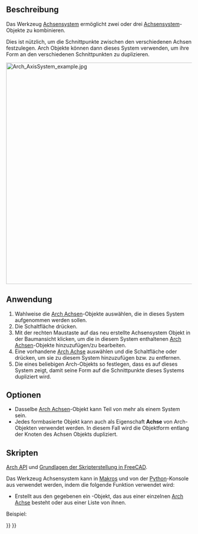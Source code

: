 <languages/>

{{Docnav/de
|[[Arch_Axis/de|Achse]]
|[[Arch_Grid/de|Raster]]
|[[BIM_Workbench/de|BIM]]
|IconL=Arch_Axis.svg
|IconR=Arch_Grid.svg
|IconC=Workbench_BIM.svg
}}

{{VeryImportantMessage|DIESER BEFEHL IST BESTANDTEIL DES INTEGRIERTEN ARBEITSBEREICHS [[BIM_Workbench/de|BIM]] IN V1.0<br>
Diese Seite wurde für diese Version aktualisiert.}}

{{GuiCommand/de
|Name=Arch AxisSystem
|Name/de=Arch Achsensystem
|MenuLocation=Anmerkung → Achsensystem
|Workbenches=[[BIM_Workbench/de|BIM]]
|SeeAlso=[[Arch_Axis/de|Arch Achse]], [[Arch_Grid/de|Arch Raster]]
}}

<span id="Description"></span>
==Beschreibung==

Das Werkzeug [[Arch AxisSystem/de|Achsensystem]] ermöglicht zwei oder drei [[Arch Axis/de|Achsensystem]]-Objekte zu kombinieren.

Dies ist nützlich, um die Schnittpunkte zwischen den verschiedenen Achsen festzulegen. Arch Objekte können dann dieses System verwenden, um ihre Form an den verschiedenen Schnittpunkten zu duplizieren.

[[Image:Arch AxisSystem example.jpg|600px]]
{{Caption|Drei [[Arch_Axis/de|Arch Achsen]]-Objekte zu einem [[Arch AxisSystem/de|Arch Achsensystem]] zusammengefasst. Ein [[Arch Structure/de|Arch Struktur]]-Objekt verwendet dieses System als seine {{PropertyData/de|Achsen}}, um seine Form an jedem Schnittpunkt zu duplizieren.}}

<span id="Usage"></span>
==Anwendung==

# Wahlweise die [[Arch_Axis/de|Arch Achsen]]-Objekte auswählen, die in dieses System aufgenommen werden sollen.
# Die Schaltfläche {{Button|[[Image:Arch_AxisSystem.svg|16px]] [[Arch_AxisSystem/de|Achsensystem]]}} drücken.
# Mit der rechten Maustaste auf das neu erstellte Achsensystem Objekt in der Baumansicht klicken, um die in diesem System enthaltenen [[Arch_Axis/de|Arch Achsen]]-Objekte hinzuzufügen/zu bearbeiten.
# Eine vorhandene [[Arch_Axis/de|Arch Achse]] auswählen und die Schaltfläche {{Button|[[Image:Arch Add.svg|16px]] [[Arch_Add/de|Hinzufügen]]}} oder {{Button|[[Image:Arch Remove.svg|16px]] [[Arch_Remove/de|Entfernen]]}} drücken, um sie zu diesem System hinzuzufügen bzw. zu entfernen.
# Die {{PropertyData/de|Achse}} eines beliebigen Arch-Objekts so festlegen, dass es auf dieses System zeigt, damit seine Form auf die Schnittpunkte dieses Systems dupliziert wird.

<span id="Options"></span>
==Optionen==

* Dasselbe [[Arch_Axis/de|Arch Achsen]]-Objekt kann Teil von mehr als einem System sein.
* Jedes formbasierte Objekt kann auch als Eigenschaft '''Achse''' von Arch-Objekten verwendet werden. In diesem Fall wird die Objektform entlang der Knoten des Achsen Objekts dupliziert.

<span id="Scripting"></span>
==Skripten==

{{Emphasis|Siehe auch:}} [[Arch_API/de|Arch API]] und [[FreeCAD_Scripting_Basics/de|Grundlagen der Skripterstellung in FreeCAD]].

Das Werkzeug Achsensystem kann in [[Macros/de|Makros]] und von der [[Python/de|Python]]-Konsole aus verwendet werden, indem die folgende Funktion verwendet wird:
{{Code|code=
AxisSystem = makeAxisSystem(axes, name="Axis System")
}}

* Erstellt aus den gegebenen {{incode|Achsen}} ein {{incode|AchsenSystem}}-Objekt, das aus einer einzelnen [[Arch_Axis/de|Arch Achse]] besteht oder aus einer Liste von ihnen.

Beispiel:
{{Code|code=
import Draft, Arch

Axes = Arch.makeAxis(5, 1000)

Axes.ViewObject.LineWidth = 3
Axes.ViewObject.BubbleSize = 200
Axes.ViewObject.FontSize = 150

Axes2 = Arch.makeAxis(6, 500)

Axes2.ViewObject.LineWidth = 2
Axes2.ViewObject.BubbleSize = 200
Axes2.ViewObject.FontSize = 150
Axes2.ViewObject.NumberingStyle = "A,B,C"
FreeCAD.ActiveDocument.recompute()

Axes2.Length = 6000
Draft.rotate(Axes2, -90)
Draft.move(Axes2, FreeCAD.Vector(-1000, 2500, 0))
FreeCAD.ActiveDocument.recompute()

AxisSystem = Arch.makeAxisSystem([Axes, Axes2])

Structure = Arch.makeStructure(length=200, width=200, height=100)
Draft.move(Structure, FreeCAD.Vector(-100, 0, 0))
Structure.Axis = AxisSystem
FreeCAD.ActiveDocument.recompute()
}}


{{Docnav/de
|[[Arch_Axis/de|Achse]]
|[[Arch_Grid/de|Raster]]
|[[BIM_Workbench/de|BIM]]
|IconL=Arch_Axis.svg
|IconR=Arch_Grid.svg
|IconC=Workbench_BIM.svg
}}

{{BIM_Tools_navi{{#translation:}}}}
{{Userdocnavi{{#translation:}}}}